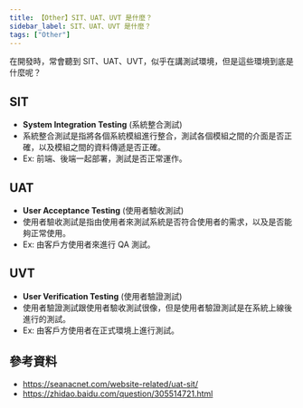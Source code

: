 ```yaml
---
title: 【Other】SIT、UAT、UVT 是什麼？
sidebar_label: SIT、UAT、UVT 是什麼？
tags: ["Other"]
---
```


在開發時，常會聽到 SIT、UAT、UVT，似乎在講測試環境，但是這些環境到底是什麼呢？

## SIT

- **System Integration Testing** (系統整合測試)
- 系統整合測試是指將各個系統模組進行整合，測試各個模組之間的介面是否正確，以及模組之間的資料傳遞是否正確。
- Ex: 前端、後端一起部署，測試是否正常運作。

## UAT

- **User Acceptance Testing** (使用者驗收測試)
- 使用者驗收測試是指由使用者來測試系統是否符合使用者的需求，以及是否能夠正常使用。
- Ex: 由客戶方使用者來進行 QA 測試。

## UVT

- **User Verification Testing** (使用者驗證測試)
- 使用者驗證測試跟使用者驗收測試很像，但是使用者驗證測試是在系統上線後進行的測試。
- Ex: 由客戶方使用者在正式環境上進行測試。

## 參考資料

- https://seanacnet.com/website-related/uat-sit/
- https://zhidao.baidu.com/question/305514721.html

